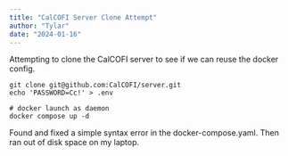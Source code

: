 ```yaml
---
title: "CalCOFI Server Clone Attempt"
author: "Tylar"
date: "2024-01-16"
---
```


Attempting to clone the CalCOFI server to see if we can reuse the docker config.

```
git clone git@github.com:CalCOFI/server.git
echo 'PASSWORD=Cc!' > .env

# docker launch as daemon
docker compose up -d
```

Found and fixed a simple syntax error in the docker-compose.yaml.
Then ran out of disk space on my laptop.